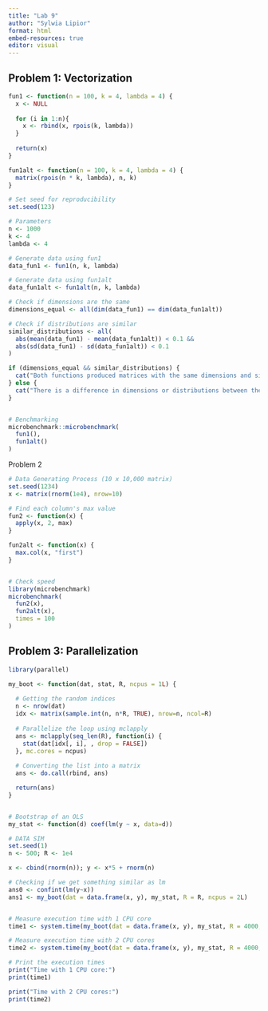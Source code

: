 ```yaml
---
title: "Lab 9"
author: "Sylwia Lipior"
format: html
embed-resources: true
editor: visual
---
```


## **Problem 1: Vectorization**

```r


fun1 <- function(n = 100, k = 4, lambda = 4) {
  x <- NULL
  
  for (i in 1:n){
    x <- rbind(x, rpois(k, lambda))    
  }
  
  return(x)
}

fun1alt <- function(n = 100, k = 4, lambda = 4) {
  matrix(rpois(n * k, lambda), n, k)
}

# Set seed for reproducibility
set.seed(123)

# Parameters
n <- 1000
k <- 4
lambda <- 4

# Generate data using fun1
data_fun1 <- fun1(n, k, lambda)

# Generate data using fun1alt
data_fun1alt <- fun1alt(n, k, lambda)

# Check if dimensions are the same
dimensions_equal <- all(dim(data_fun1) == dim(data_fun1alt))

# Check if distributions are similar
similar_distributions <- all(
  abs(mean(data_fun1) - mean(data_fun1alt)) < 0.1 &&
  abs(sd(data_fun1) - sd(data_fun1alt)) < 0.1
)

if (dimensions_equal && similar_distributions) {
  cat("Both functions produced matrices with the same dimensions and similar distributions.\n")
} else {
  cat("There is a difference in dimensions or distributions between the two matrices.\n")
}


# Benchmarking
microbenchmark::microbenchmark(
  fun1(),
  fun1alt()
)

```

Problem 2

```r

# Data Generating Process (10 x 10,000 matrix)
set.seed(1234)
x <- matrix(rnorm(1e4), nrow=10)

# Find each column's max value
fun2 <- function(x) {
  apply(x, 2, max)
}

fun2alt <- function(x) {
  max.col(x, "first")
}


# Check speed
library(microbenchmark)
microbenchmark(
  fun2(x),
  fun2alt(x),
  times = 100
)

```

## **Problem 3: Parallelization**

```r

library(parallel)

my_boot <- function(dat, stat, R, ncpus = 1L) {
  
  # Getting the random indices
  n <- nrow(dat)
  idx <- matrix(sample.int(n, n*R, TRUE), nrow=n, ncol=R)
  
  # Parallelize the loop using mclapply
  ans <- mclapply(seq_len(R), function(i) {
    stat(dat[idx[, i], , drop = FALSE])
  }, mc.cores = ncpus)
  
  # Converting the list into a matrix
  ans <- do.call(rbind, ans)

  return(ans)
}


# Bootstrap of an OLS
my_stat <- function(d) coef(lm(y ~ x, data=d))

# DATA SIM
set.seed(1)
n <- 500; R <- 1e4

x <- cbind(rnorm(n)); y <- x*5 + rnorm(n)

# Checking if we get something similar as lm
ans0 <- confint(lm(y~x))
ans1 <- my_boot(dat = data.frame(x, y), my_stat, R = R, ncpus = 2L)


# Measure execution time with 1 CPU core
time1 <- system.time(my_boot(dat = data.frame(x, y), my_stat, R = 4000, ncpus = 1L))

# Measure execution time with 2 CPU cores
time2 <- system.time(my_boot(dat = data.frame(x, y), my_stat, R = 4000, ncpus = 2L))

# Print the execution times
print("Time with 1 CPU core:")
print(time1)

print("Time with 2 CPU cores:")
print(time2)

```
